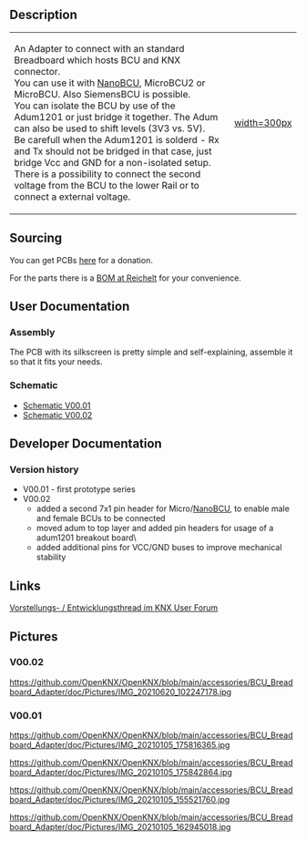 == Description ==

{|
|-
| An Adapter to connect with an standard Breadboard which hosts BCU and KNX connector.<br>
You can use it with [[NanoBCU]], MicroBCU2 or MicroBCU. Also SiemensBCU is possible.<br>
You can isolate the BCU by use of the Adum1201 or just bridge it together. The Adum can also be used to shift levels (3V3 vs. 5V).<br>
Be carefull when the Adum1201 is solderd - Rx and Tx should not be bridged in that case, just bridge Vcc and GND for a non-isolated setup.<br>
There is a possibility to connect the second voltage from the BCU to the lower Rail or to connect a external voltage.
| [[https://github.com/OpenKNX/OpenKNX/blob/main/accessories/BCU_Breadboard_Adapter/doc/Pictures/IMG_20210620_102247178.jpg|width=300px]]
|}


== Sourcing  ==

You can get PCBs [http://shop.sirsydom.de here] for a donation.

For the parts there is a [https://www.reichelt.de/my/1797127 BOM at Reichelt] for your convenience.

== User Documentation ==

=== Assembly ===
The PCB with its silkscreen is pretty simple and self-explaining, assemble it so that it fits your needs.

=== Schematic ===
* [https://github.com/OpenKNX/OpenKNX/blob/main/accessories/BCU_Breadboard_Adapter/doc/BCU_Breadboard_Adapter_Schematic_V00.01.pdf Schematic V00.01]
* [https://github.com/OpenKNX/OpenKNX/blob/main/accessories/BCU_Breadboard_Adapter/doc/BCU_Breadboard_Adapter_Schematic_V00.02.pdf Schematic V00.02]


== Developer Documentation ==

=== Version history ===
* V00.01 - first prototype series
* V00.02
** added a second 7x1 pin header for Micro/[[NanoBCU]], to enable male and female BCUs to be connected
** moved adum to top layer and added pin headers for usage of a adum1201 breakout board\
** added additional pins for VCC/GND buses to improve mechanical stability

== Links ==

[https://knx-user-forum.de/forum/projektforen/konnekting/1550342-sehr-g%C3%BCnstige-micro-bcu-lite-als-bausatz-interesse Vorstellungs- / Entwicklungsthread im KNX User Forum]

== Pictures ==

=== V00.02 ===

[[https://github.com/OpenKNX/OpenKNX/blob/main/accessories/BCU_Breadboard_Adapter/doc/Pictures/IMG_20210620_102247178.jpg]]

=== V00.01 ===

[[https://github.com/OpenKNX/OpenKNX/blob/main/accessories/BCU_Breadboard_Adapter/doc/Pictures/IMG_20210105_175816365.jpg]]

[[https://github.com/OpenKNX/OpenKNX/blob/main/accessories/BCU_Breadboard_Adapter/doc/Pictures/IMG_20210105_175842864.jpg]]

[[https://github.com/OpenKNX/OpenKNX/blob/main/accessories/BCU_Breadboard_Adapter/doc/Pictures/IMG_20210105_155521760.jpg]]

[[https://github.com/OpenKNX/OpenKNX/blob/main/accessories/BCU_Breadboard_Adapter/doc/Pictures/IMG_20210105_162945018.jpg]]
